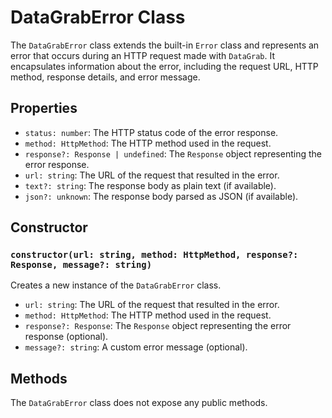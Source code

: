 # DataGrabError Class

The `DataGrabError` class extends the built-in `Error` class and represents an error that occurs during an HTTP request made with `DataGrab`. It encapsulates information about the error, including the request URL, HTTP method, response details, and error message.

## Properties

-   `status: number`: The HTTP status code of the error response.
-   `method: HttpMethod`: The HTTP method used in the request.
-   `response?: Response | undefined`: The `Response` object representing the error response.
-   `url: string`: The URL of the request that resulted in the error.
-   `text?: string`: The response body as plain text (if available).
-   `json?: unknown`: The response body parsed as JSON (if available).

## Constructor

### `constructor(url: string, method: HttpMethod, response?: Response, message?: string)`

Creates a new instance of the `DataGrabError` class.

-   `url: string`: The URL of the request that resulted in the error.
-   `method: HttpMethod`: The HTTP method used in the request.
-   `response?: Response`: The `Response` object representing the error response (optional).
-   `message?: string`: A custom error message (optional).

## Methods

The `DataGrabError` class does not expose any public methods.
